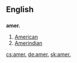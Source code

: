 ==English==
==={{abbreviation}}===
'''amer.'''
# [[American]]
# [[Amerindian]]

[[cs:amer.]]
[[de:amer.]]
[[sk:amer.]]